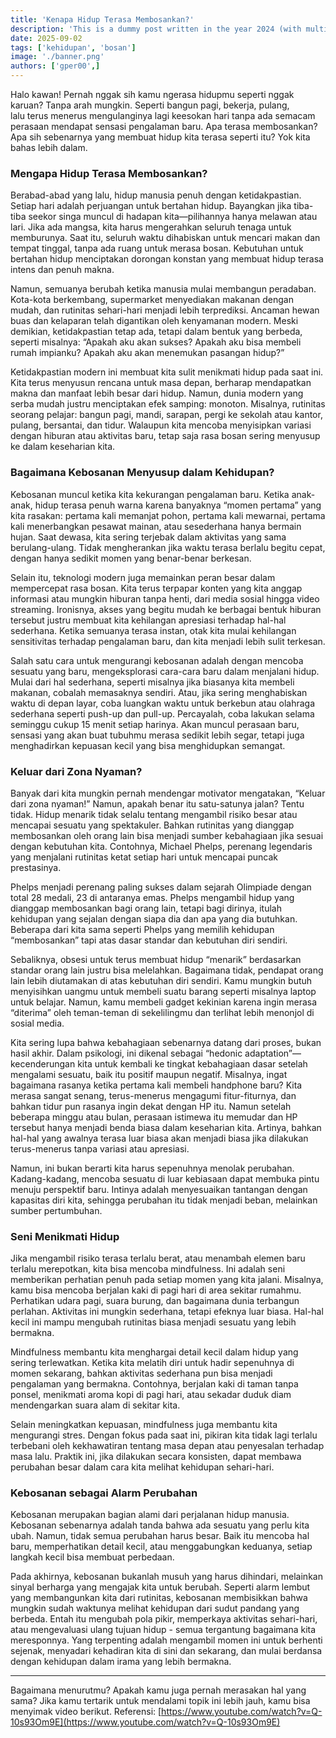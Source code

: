 ```yaml
---
title: 'Kenapa Hidup Terasa Membosankan?'
description: 'This is a dummy post written in the year 2024 (with multiple authors).'
date: 2025-09-02
tags: ['kehidupan', 'bosan']
image: './banner.png'
authors: ['gper00',]
---
```


Halo kawan! Pernah nggak sih kamu ngerasa hidupmu seperti nggak karuan? Tanpa arah mungkin. Seperti bangun pagi, bekerja, pulang, lalu terus menerus mengulanginya lagi keesokan hari tanpa ada semacam perasaan mendapat sensasi pengalaman baru. Apa terasa membosankan? Apa sih sebenarnya yang membuat hidup kita terasa seperti itu? Yok kita bahas lebih dalam.

### **Mengapa Hidup Terasa Membosankan?**

Berabad-abad yang lalu, hidup manusia penuh dengan ketidakpastian. Setiap hari adalah perjuangan untuk bertahan hidup. Bayangkan jika tiba-tiba seekor singa muncul di hadapan kita—pilihannya hanya melawan atau lari. Jika ada mangsa, kita harus mengerahkan seluruh tenaga untuk memburunya. Saat itu, seluruh waktu dihabiskan untuk mencari makan dan tempat tinggal, tanpa ada ruang untuk merasa bosan. Kebutuhan untuk bertahan hidup menciptakan dorongan konstan yang membuat hidup terasa intens dan penuh makna.

Namun, semuanya berubah ketika manusia mulai membangun peradaban. Kota-kota berkembang, supermarket menyediakan makanan dengan mudah, dan rutinitas sehari-hari menjadi lebih terprediksi. Ancaman hewan buas dan kelaparan telah digantikan oleh kenyamanan modern. Meski demikian, ketidakpastian tetap ada, tetapi dalam bentuk yang berbeda, seperti misalnya: “Apakah aku akan sukses? Apakah aku bisa membeli rumah impianku? Apakah aku akan menemukan pasangan hidup?”

Ketidakpastian modern ini membuat kita sulit menikmati hidup pada saat ini. Kita terus menyusun rencana untuk masa depan, berharap mendapatkan makna dan manfaat lebih besar dari hidup. Namun, dunia modern yang serba mudah justru menciptakan efek samping: monoton. Misalnya, rutinitas seorang pelajar: bangun pagi, mandi, sarapan, pergi ke sekolah atau kantor, pulang, bersantai, dan tidur. Walaupun kita mencoba menyisipkan variasi dengan hiburan atau aktivitas baru, tetap saja rasa bosan sering menyusup ke dalam keseharian kita.

### **Bagaimana Kebosanan Menyusup dalam Kehidupan?**

Kebosanan muncul ketika kita kekurangan pengalaman baru. Ketika anak-anak, hidup terasa penuh warna karena banyaknya “momen pertama” yang kita rasakan: pertama kali memanjat pohon, pertama kali mewarnai, pertama kali menerbangkan pesawat mainan, atau sesederhana hanya bermain hujan. Saat dewasa, kita sering terjebak dalam aktivitas yang sama berulang-ulang. Tidak mengherankan jika waktu terasa berlalu begitu cepat, dengan hanya sedikit momen yang benar-benar berkesan.

Selain itu, teknologi modern juga memainkan peran besar dalam mempercepat rasa bosan. Kita terus terpapar konten yang kita anggap informasi atau mungkin hiburan tanpa henti, dari media sosial hingga video streaming. Ironisnya, akses yang begitu mudah ke berbagai bentuk hiburan tersebut justru membuat kita kehilangan apresiasi terhadap hal-hal sederhana. Ketika semuanya terasa instan, otak kita mulai kehilangan sensitivitas terhadap pengalaman baru, dan kita menjadi lebih sulit terkesan.

Salah satu cara untuk mengurangi kebosanan adalah dengan mencoba sesuatu yang baru, mengeksplorasi cara-cara baru dalam menjalani hidup. Mulai dari hal sederhana, seperti misalnya jika biasanya kita membeli makanan, cobalah memasaknya sendiri. Atau, jika sering menghabiskan waktu di depan layar, coba luangkan waktu untuk berkebun atau olahraga sederhana seperti push-up dan pull-up. Percayalah, coba lakukan selama seminggu cukup 15 menit setiap harinya. Akan muncul perasaan baru, sensasi yang akan buat tubuhmu merasa sedikit lebih segar, tetapi juga menghadirkan kepuasan kecil yang bisa menghidupkan semangat.

### **Keluar dari Zona Nyaman?**

Banyak dari kita mungkin pernah mendengar motivator mengatakan, “Keluar dari zona nyaman!” Namun, apakah benar itu satu-satunya jalan? Tentu tidak. Hidup menarik tidak selalu tentang mengambil risiko besar atau mencapai sesuatu yang spektakuler. Bahkan rutinitas yang dianggap membosankan oleh orang lain bisa menjadi sumber kebahagiaan jika sesuai dengan kebutuhan kita. Contohnya, Michael Phelps, perenang legendaris yang menjalani rutinitas ketat setiap hari untuk mencapai puncak prestasinya.

Phelps menjadi perenang paling sukses dalam sejarah Olimpiade dengan total 28 medali, 23 di antaranya emas. Phelps mengambil hidup yang dianggap membosankan bagi orang lain, tetapi bagi dirinya, itulah kehidupan yang sejalan dengan siapa dia dan apa yang dia butuhkan. Beberapa dari kita sama seperti Phelps yang memilih kehidupan “membosankan” tapi atas dasar standar dan kebutuhan diri sendiri.

Sebaliknya, obsesi untuk terus membuat hidup “menarik” berdasarkan standar orang lain justru bisa melelahkan. Bagaimana tidak, pendapat orang lain lebih diutamakan di atas kebutuhan diri sendiri. Kamu mungkin butuh menyisihkan uangmu untuk membeli suatu barang seperti misalnya laptop untuk belajar. Namun, kamu membeli gadget kekinian karena ingin merasa “diterima” oleh teman-teman di sekelilingmu dan terlihat lebih menonjol di sosial media.

Kita sering lupa bahwa kebahagiaan sebenarnya datang dari proses, bukan hasil akhir. Dalam psikologi, ini dikenal sebagai “hedonic adaptation”—kecenderungan kita untuk kembali ke tingkat kebahagiaan dasar setelah mengalami sesuatu, baik itu positif maupun negatif. Misalnya, ingat bagaimana rasanya ketika pertama kali membeli handphone baru? Kita merasa sangat senang, terus-menerus mengagumi fitur-fiturnya, dan bahkan tidur pun rasanya ingin dekat dengan HP itu. Namun setelah beberapa minggu atau bulan, perasaan istimewa itu memudar dan HP tersebut hanya menjadi benda biasa dalam keseharian kita. Artinya, bahkan hal-hal yang awalnya terasa luar biasa akan menjadi biasa jika dilakukan terus-menerus tanpa variasi atau apresiasi.

Namun, ini bukan berarti kita harus sepenuhnya menolak perubahan. Kadang-kadang, mencoba sesuatu di luar kebiasaan dapat membuka pintu menuju perspektif baru. Intinya adalah menyesuaikan tantangan dengan kapasitas diri kita, sehingga perubahan itu tidak menjadi beban, melainkan sumber pertumbuhan.

### **Seni Menikmati Hidup**

Jika mengambil risiko terasa terlalu berat, atau menambah elemen baru terlalu merepotkan, kita bisa mencoba mindfulness. Ini adalah seni memberikan perhatian penuh pada setiap momen yang kita jalani. Misalnya, kamu bisa mencoba berjalan kaki di pagi hari di area sekitar rumahmu. Perhatikan udara pagi, suara burung, dan bagaimana dunia terbangun perlahan. Aktivitas ini mungkin sederhana, tetapi efeknya luar biasa. Hal-hal kecil ini mampu mengubah rutinitas biasa menjadi sesuatu yang lebih bermakna.

Mindfulness membantu kita menghargai detail kecil dalam hidup yang sering terlewatkan. Ketika kita melatih diri untuk hadir sepenuhnya di momen sekarang, bahkan aktivitas sederhana pun bisa menjadi pengalaman yang bermakna. Contohnya, berjalan kaki di taman tanpa ponsel, menikmati aroma kopi di pagi hari, atau sekadar duduk diam mendengarkan suara alam di sekitar kita.

Selain meningkatkan kepuasan, mindfulness juga membantu kita mengurangi stres. Dengan fokus pada saat ini, pikiran kita tidak lagi terlalu terbebani oleh kekhawatiran tentang masa depan atau penyesalan terhadap masa lalu. Praktik ini, jika dilakukan secara konsisten, dapat membawa perubahan besar dalam cara kita melihat kehidupan sehari-hari.

### **Kebosanan sebagai Alarm Perubahan**

Kebosanan merupakan bagian alami dari perjalanan hidup manusia. Kebosanan sebenarnya adalah tanda bahwa ada sesuatu yang perlu kita ubah. Namun, tidak semua perubahan harus besar. Baik itu mencoba hal baru, memperhatikan detail kecil, atau menggabungkan keduanya, setiap langkah kecil bisa membuat perbedaan.

Pada akhirnya, kebosanan bukanlah musuh yang harus dihindari, melainkan sinyal berharga yang mengajak kita untuk berubah. Seperti alarm lembut yang membangunkan kita dari rutinitas, kebosanan membisikkan bahwa mungkin sudah waktunya melihat kehidupan dari sudut pandang yang berbeda. Entah itu mengubah pola pikir, memperkaya aktivitas sehari-hari, atau mengevaluasi ulang tujuan hidup - semua tergantung bagaimana kita meresponnya. Yang terpenting adalah mengambil momen ini untuk berhenti sejenak, menyadari kehadiran kita di sini dan sekarang, dan mulai berdansa dengan kehidupan dalam irama yang lebih bermakna.

---

Bagaimana menurutmu? Apakah kamu juga pernah merasakan hal yang sama? Jika kamu tertarik untuk mendalami topik ini lebih jauh, kamu bisa menyimak video berikut.
Referensi: [https://www.youtube.com/watch?v=Q-10s93Om9E](https://www.youtube.com/watch?v=Q-10s93Om9E)
